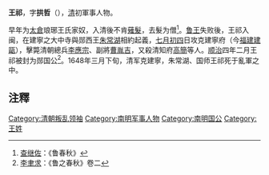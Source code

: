 {{for|周昭王的王后'''王祁'''|房后}}
'''王祁'''，字'''拱哲'''（{{bd|？||1648年||}}），[[清|清]]初軍事人物。

早年为[[太倉|太倉]]琅琊王氏家奴，入清後不肯[[薙髮|薙髮]]，去髮为僧<ref>[[查继佐|查继佐]]：《鲁春秋》</ref>。[[鲁王|鲁王]]失败後，王祁入闽，在建寧之大中寺與郧西王[[朱常湖|朱常湖]]相約起義，[[七月初四|七月初四]]日攻克建寧府（今[[福建|福建]][[建甌|建甌]]），擊斃清朝總兵[[李應宗|李應宗]]、副將[[曹胤吉|曹胤吉]]，又殺清知府[[高簡_(膠州)|高簡]]等人。[[顺治|顺治]]四年二月王祁被封为郧国公<ref>[[李聿求|李聿求]]：《鲁之春秋》卷二</ref>。1648年三月下旬，清军克建寧，朱常湖、国师王祁死于亂軍之中。

== 注釋 ==
{{reflist}}

[[Category:清朝叛乱领袖|Category:清朝叛乱领袖]]
[[Category:南明军事人物|Category:南明军事人物]]
[[Category:南明国公|Category:南明国公]]
[[Category:王姓|Category:王姓]]